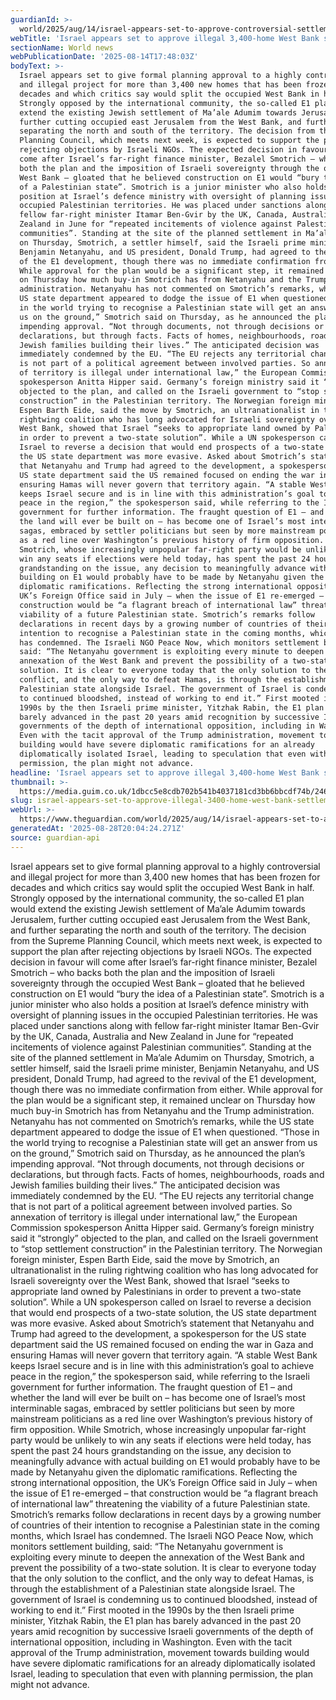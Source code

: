 ```yaml
---
guardianId: >-
  world/2025/aug/14/israel-appears-set-to-approve-controversial-settlement-of-3400-homes-in-west-bank
webTitle: 'Israel appears set to approve illegal 3,400-home West Bank settlement'
sectionName: World news
webPublicationDate: '2025-08-14T17:48:03Z'
bodyText: >-
  Israel appears set to give formal planning approval to a highly controversial
  and illegal project for more than 3,400 new homes that has been frozen for
  decades and which critics say would split the occupied West Bank in half.
  Strongly opposed by the international community, the so-called E1 plan would
  extend the existing Jewish settlement of Ma’ale Adumim towards Jerusalem,
  further cutting occupied east Jerusalem from the West Bank, and further
  separating the north and south of the territory. The decision from the Supreme
  Planning Council, which meets next week, is expected to support the plan after
  rejecting objections by Israeli NGOs. The expected decision in favour will
  come after Israel’s far-right finance minister, Bezalel Smotrich – who backs
  both the plan and the imposition of Israeli sovereignty through the occupied
  West Bank – gloated that he believed construction on E1 would “bury the idea
  of a Palestinian state”. Smotrich is a junior minister who also holds a
  position at Israel’s defence ministry with oversight of planning issues in the
  occupied Palestinian territories. He was placed under sanctions along with
  fellow far-right minister Itamar Ben-Gvir by the UK, Canada, Australia and New
  Zealand in June for “repeated incitements of violence against Palestinian
  communities”. Standing at the site of the planned settlement in Ma’ale Adumim
  on Thursday, Smotrich, a settler himself, said the Israeli prime minister,
  Benjamin Netanyahu, and US president, Donald Trump, had agreed to the revival
  of the E1 development, though there was no immediate confirmation from either.
  While approval for the plan would be a significant step, it remained unclear
  on Thursday how much buy-in Smotrich has from Netanyahu and the Trump
  administration. Netanyahu has not commented on Smotrich’s remarks, while the
  US state department appeared to dodge the issue of E1 when questioned. “Those
  in the world trying to recognise a Palestinian state will get an answer from
  us on the ground,” Smotrich said on Thursday, as he announced the plan’s
  impending approval. “Not through documents, not through decisions or
  declarations, but through facts. Facts of homes, neighbourhoods, roads and
  Jewish families building their lives.” The anticipated decision was
  immediately condemned by the EU. “The EU rejects any territorial change that
  is not part of a political agreement between involved parties. So annexation
  of territory is illegal under international law,” the European Commission
  spokesperson Anitta Hipper said. Germany’s foreign ministry said it “strongly”
  objected to the plan, and called on the Israeli government to “stop settlement
  construction” in the Palestinian territory. The Norwegian foreign minister,
  Espen Barth Eide, said the move by Smotrich, an ultranationalist in the ruling
  rightwing coalition who has long advocated for Israeli sovereignty over the
  West Bank, showed that Israel “seeks to appropriate land owned by Palestinians
  in order to prevent a two-state solution”. While a UN spokesperson called on
  Israel to reverse a decision that would end prospects of a two-state solution,
  the US state department was more evasive. Asked about Smotrich’s statement
  that Netanyahu and Trump had agreed to the development, a spokesperson for the
  US state department said the US remained focused on ending the war in Gaza and
  ensuring Hamas will never govern that territory again. “A stable West Bank
  keeps Israel secure and is in line with this administration’s goal to achieve
  peace in the region,” the spokesperson said, while referring to the Israeli
  government for further information. The fraught question of E1 – and whether
  the land will ever be built on – has become one of Israel’s most interminable
  sagas, embraced by settler politicians but seen by more mainstream politicians
  as a red line over Washington’s previous history of firm opposition. While
  Smotrich, whose increasingly unpopular far-right party would be unlikely to
  win any seats if elections were held today, has spent the past 24 hours
  grandstanding on the issue, any decision to meaningfully advance with actual
  building on E1 would probably have to be made by Netanyahu given the
  diplomatic ramifications. Reflecting the strong international opposition, the
  UK’s Foreign Office said in July – when the issue of E1 re-emerged – that
  construction would be “a flagrant breach of international law” threatening the
  viability of a future Palestinian state. Smotrich’s remarks follow
  declarations in recent days by a growing number of countries of their
  intention to recognise a Palestinian state in the coming months, which Israel
  has condemned. The Israeli NGO Peace Now, which monitors settlement building,
  said: “The Netanyahu government is exploiting every minute to deepen the
  annexation of the West Bank and prevent the possibility of a two-state
  solution. It is clear to everyone today that the only solution to the
  conflict, and the only way to defeat Hamas, is through the establishment of a
  Palestinian state alongside Israel. The government of Israel is condemning us
  to continued bloodshed, instead of working to end it.” First mooted in the
  1990s by the then Israeli prime minister, Yitzhak Rabin, the E1 plan has
  barely advanced in the past 20 years amid recognition by successive Israeli
  governments of the depth of international opposition, including in Washington.
  Even with the tacit approval of the Trump administration, movement towards
  building would have severe diplomatic ramifications for an already
  diplomatically isolated Israel, leading to speculation that even with planning
  permission, the plan might not advance.
headline: 'Israel appears set to approve illegal 3,400-home West Bank settlement'
thumbnail: >-
  https://media.guim.co.uk/1dbcc5e8cdb702b541b4037181cd3bb6bbcdf74b/246_0_2978_2383/500.jpg
slug: israel-appears-set-to-approve-illegal-3400-home-west-bank-settlement
webUrl: >-
  https://www.theguardian.com/world/2025/aug/14/israel-appears-set-to-approve-controversial-settlement-of-3400-homes-in-west-bank
generatedAt: '2025-08-28T20:04:24.271Z'
source: guardian-api
---
```

Israel appears set to give formal planning approval to a highly controversial and illegal project for more than 3,400 new homes that has been frozen for decades and which critics say would split the occupied West Bank in half. Strongly opposed by the international community, the so-called E1 plan would extend the existing Jewish settlement of Ma’ale Adumim towards Jerusalem, further cutting occupied east Jerusalem from the West Bank, and further separating the north and south of the territory. The decision from the Supreme Planning Council, which meets next week, is expected to support the plan after rejecting objections by Israeli NGOs. The expected decision in favour will come after Israel’s far-right finance minister, Bezalel Smotrich – who backs both the plan and the imposition of Israeli sovereignty through the occupied West Bank – gloated that he believed construction on E1 would “bury the idea of a Palestinian state”. Smotrich is a junior minister who also holds a position at Israel’s defence ministry with oversight of planning issues in the occupied Palestinian territories. He was placed under sanctions along with fellow far-right minister Itamar Ben-Gvir by the UK, Canada, Australia and New Zealand in June for “repeated incitements of violence against Palestinian communities”. Standing at the site of the planned settlement in Ma’ale Adumim on Thursday, Smotrich, a settler himself, said the Israeli prime minister, Benjamin Netanyahu, and US president, Donald Trump, had agreed to the revival of the E1 development, though there was no immediate confirmation from either. While approval for the plan would be a significant step, it remained unclear on Thursday how much buy-in Smotrich has from Netanyahu and the Trump administration. Netanyahu has not commented on Smotrich’s remarks, while the US state department appeared to dodge the issue of E1 when questioned. “Those in the world trying to recognise a Palestinian state will get an answer from us on the ground,” Smotrich said on Thursday, as he announced the plan’s impending approval. “Not through documents, not through decisions or declarations, but through facts. Facts of homes, neighbourhoods, roads and Jewish families building their lives.” The anticipated decision was immediately condemned by the EU. “The EU rejects any territorial change that is not part of a political agreement between involved parties. So annexation of territory is illegal under international law,” the European Commission spokesperson Anitta Hipper said. Germany’s foreign ministry said it “strongly” objected to the plan, and called on the Israeli government to “stop settlement construction” in the Palestinian territory. The Norwegian foreign minister, Espen Barth Eide, said the move by Smotrich, an ultranationalist in the ruling rightwing coalition who has long advocated for Israeli sovereignty over the West Bank, showed that Israel “seeks to appropriate land owned by Palestinians in order to prevent a two-state solution”. While a UN spokesperson called on Israel to reverse a decision that would end prospects of a two-state solution, the US state department was more evasive. Asked about Smotrich’s statement that Netanyahu and Trump had agreed to the development, a spokesperson for the US state department said the US remained focused on ending the war in Gaza and ensuring Hamas will never govern that territory again. “A stable West Bank keeps Israel secure and is in line with this administration’s goal to achieve peace in the region,” the spokesperson said, while referring to the Israeli government for further information. The fraught question of E1 – and whether the land will ever be built on – has become one of Israel’s most interminable sagas, embraced by settler politicians but seen by more mainstream politicians as a red line over Washington’s previous history of firm opposition. While Smotrich, whose increasingly unpopular far-right party would be unlikely to win any seats if elections were held today, has spent the past 24 hours grandstanding on the issue, any decision to meaningfully advance with actual building on E1 would probably have to be made by Netanyahu given the diplomatic ramifications. Reflecting the strong international opposition, the UK’s Foreign Office said in July – when the issue of E1 re-emerged – that construction would be “a flagrant breach of international law” threatening the viability of a future Palestinian state. Smotrich’s remarks follow declarations in recent days by a growing number of countries of their intention to recognise a Palestinian state in the coming months, which Israel has condemned. The Israeli NGO Peace Now, which monitors settlement building, said: “The Netanyahu government is exploiting every minute to deepen the annexation of the West Bank and prevent the possibility of a two-state solution. It is clear to everyone today that the only solution to the conflict, and the only way to defeat Hamas, is through the establishment of a Palestinian state alongside Israel. The government of Israel is condemning us to continued bloodshed, instead of working to end it.” First mooted in the 1990s by the then Israeli prime minister, Yitzhak Rabin, the E1 plan has barely advanced in the past 20 years amid recognition by successive Israeli governments of the depth of international opposition, including in Washington. Even with the tacit approval of the Trump administration, movement towards building would have severe diplomatic ramifications for an already diplomatically isolated Israel, leading to speculation that even with planning permission, the plan might not advance.

